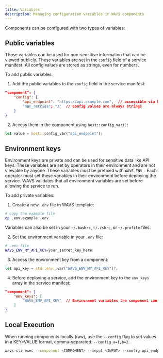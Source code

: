 ```yaml
---
title: Variables
description: Managing configuration variables in WAVS components
---
```


Components can be configured with two types of variables:

## Public variables

These variables can be used for non-sensitive information that can be viewed publicly. These variables are set in the `config` field of a service manifest. All config values are stored as strings, even for numbers.

To add public variables:

1. Add the public variables to the `config` field in the service manifest:

```json
"component": {
    "config": {
        "api_endpoint": "https://api.example.com",  // accessible via host::config_var()
        "max_retries": "3"  // Config values are always strings
    }
}
```

2. Access them in the component using `host::config_var()`:

```rust
let value = host::config_var("api_endpoint");
```

## Environment keys

Environment keys are private and can be used for sensitive data like API keys. These variables are set by operators in their environment and are not viewable by anyone. These variables must be prefixed with `WAVS_ENV_`. Each operator must set these variables in their environment before deploying the service. WAVS validates that all environment variables are set before allowing the service to run.

To add private variables:

1. Create a new `.env` file in WAVS template:

```bash
# copy the example file
cp .env.example .env
```

Variables can also be set in your `~/.bashrc`, `~/.zshrc`, or `~/.profile` files.

2. Set the environment variable in your `.env` file:

```bash
# .env file
WAVS_ENV_MY_API_KEY=your_secret_key_here
```

3. Access the environment key from a component:

```rust
let api_key = std::env::var("WAVS_ENV_MY_API_KEY")?;
```

4. Before deploying a service, add the environment key to the `env_keys` array in the service manifest:

```json
"component": {
    "env_keys": [
        "WAVS_ENV_API_KEY"  // Environment variables the component can access. Must be prefixed with WAVS_ENV_
    ]
}
```

## Local Execution

When running components locally (raw), use the `--config` flag to set values in a KEY=VALUE format, comma-separated: `--config a=1,b=2`.

```bash
wavs-cli exec --component <COMPONENT> --input <INPUT> --config api_endpoint=https://api.example.com
```
